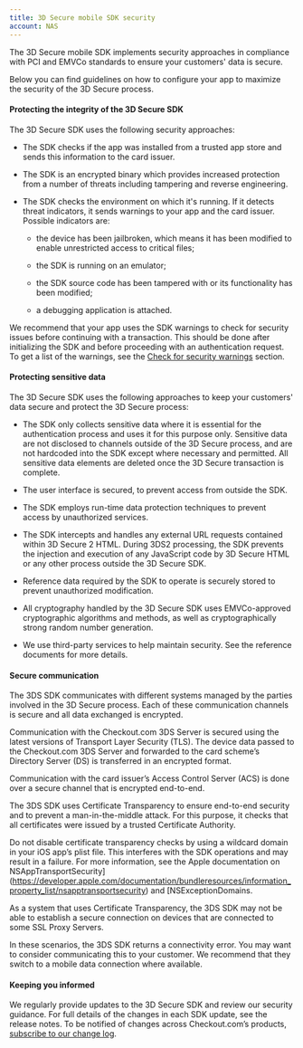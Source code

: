 ```yaml
---
title: 3D Secure mobile SDK security
account: NAS
---
```


The 3D Secure mobile SDK implements security approaches in compliance with PCI and EMVCo standards to ensure your customers' data is secure.

Below you can find guidelines on how to configure your app to maximize the security of the 3D Secure process.

#### Protecting the integrity of the 3D Secure SDK

The 3D Secure SDK uses the following security approaches:

- The SDK checks if the app was installed from a trusted app store and sends this information to the card issuer.

- The SDK is an encrypted binary which provides increased protection from a number of threats including tampering and reverse engineering.

- The SDK checks the environment on which it's running. If it detects threat indicators, it sends warnings to your app and the card issuer. Possible indicators are:

   - the device has been jailbroken, which means it has been modified to enable unrestricted access to critical files;

   - the SDK is running on an emulator;

   - the SDK source code has been tampered with or its functionality has been modified;

   - a debugging application is attached.

<TipBox variant="info" title="Security warnings">

We recommend that your app uses the SDK warnings to check for security issues before continuing with a transaction. This should be done after initializing the SDK and before proceeding with an authentication request. To get a list of the warnings, see the [Check for security warnings](/risk-management/sessions/non-hosted-sessions/3-d-secure-mobile-sd-ks#id-3DSecuremobileSDKs-Step2:InitializetheSDKinitialize) section.

</TipBox>

####  Protecting sensitive data

The 3D Secure SDK uses the following approaches to keep your customers' data secure and protect the 3D Secure process:

- The SDK only collects sensitive data where it is essential for the authentication process and uses it for this purpose only. Sensitive data are not disclosed to channels outside of the 3D Secure process, and are not hardcoded into the SDK except where necessary and permitted. All sensitive data elements are deleted once the 3D Secure transaction is complete.

- The user interface is secured, to prevent access from outside the SDK.

- The SDK employs run-time data protection techniques to prevent access by unauthorized services.

- The SDK intercepts and handles any external URL requests contained within 3D Secure 2 HTML. During 3DS2 processing, the SDK prevents the injection and execution of any JavaScript code by 3D Secure HTML or any other process outside the 3D Secure SDK.

- Reference data required by the SDK to operate is securely stored to prevent unauthorized modification.

- All cryptography handled by the 3D Secure SDK uses EMVCo-approved cryptographic algorithms and methods, as well as cryptographically strong random number generation.

- We use third-party services to help maintain security. See the reference documents for more details.

#### Secure communication

The 3DS SDK communicates with different systems managed by the parties involved in the 3D Secure process. Each of these communication channels is secure and all data exchanged is encrypted.

Communication with the Checkout.com 3DS Server is secured using the latest versions of Transport Layer Security (TLS). The device data passed to the Checkout.com 3DS Server and forwarded to the card scheme’s Directory Server (DS) is transferred in an encrypted format.

Communication with the card issuer’s Access Control Server (ACS) is done over a secure channel that is encrypted end-to-end.

The 3DS SDK uses Certificate Transparency to ensure end-to-end security and to prevent a man-in-the-middle attack. For this purpose, it checks that all certificates were issued by a trusted Certificate Authority. 

<TipBox variant="warning" title="Disabling certificate transparency checks">

Do not disable certificate transparency checks by using a wildcard domain in your iOS app’s plist file. This interferes with the SDK operations and may result in a failure. For more information, see the Apple documentation on <ExternalLink href="https://developer.apple.com/documentation/bundleresources/information_property_list/nsapptransportsecurity/nsexceptiondomains" target="_blank">NSAppTransportSecurity](https://developer.apple.com/documentation/bundleresources/information_property_list/nsapptransportsecurity) and [NSExceptionDomains</ExternalLink>.

</TipBox>

<TipBox variant="note" title="Certificate transparency and SSL proxy servers">

As a system that uses Certificate Transparency, the 3DS SDK may not be able to establish a secure connection on devices that are connected to some SSL Proxy Servers.

In these scenarios, the 3DS SDK returns a connectivity error. You may want to consider communicating this to your customer. We recommend that they switch to a mobile data connection where available.

</TipBox>

#### Keeping you informed

We regularly provide updates to the 3D Secure SDK and review our security guidance. For full details of the changes in each SDK update, see the release notes. To be notified of changes across Checkout.com’s products, [subscribe to our change log](/whats-new).



